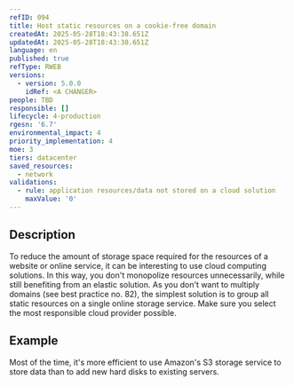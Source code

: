 ```yaml
---
refID: 094
title: Host static resources on a cookie-free domain
createdAt: 2025-05-28T18:43:38.651Z
updatedAt: 2025-05-28T18:43:38.651Z
language: en
published: true
refType: RWEB
versions:
  - version: 5.0.0
    idRef: <A CHANGER>
people: TBD
responsible: []
lifecycle: 4-production
rgesn: '6.7'
environmental_impact: 4
priority_implementation: 4
moe: 3
tiers: datacenter
saved_resources:
  - network
validations:
  - rule: application resources/data not stored on a cloud solution
    maxValue: '0'
---
```


## Description

To reduce the amount of storage space required for the resources of a website or online service, it can be interesting to use cloud computing solutions. In this way, you don't monopolize resources unnecessarily, while still benefiting from an elastic solution. As you don't want to multiply domains (see best practice no. 82), the simplest solution is to group all static resources on a single online storage service. Make sure you select the most responsible cloud provider possible.

## Example

Most of the time, it's more efficient to use Amazon's S3 storage service to store data than to add new hard disks to existing servers.
